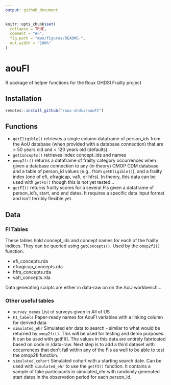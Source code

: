 ```yaml
---
output: github_document
---
```


<!-- README.md is generated from README.Rmd. Please edit that file -->

```r
knitr::opts_chunk$set(
  collapse = TRUE,
  comment = "#>",
  fig.path = "man/figures/README-",
  out.width = "100%"
)
```

# aouFI

<!-- badges: start -->
<!-- badges: end -->

R package of helper functions for the Roux OHDSI Frailty project

## Installation

``` r
remotes::install_github("roux-ohdsi/aouFI")
```

## Functions

- `getEligible()` retrieves a single column dataframe of person_ids from the AoU database (when provided with a database connection) that are > 50 years old and < 120 years old (defaults).
- `getConcepts()` retrieves index concept_ids and names
- `omop2fi()` returns a dataframe of frailty category occurrences when given a database connection to any (in theory) OMOP CDM database and a table of person_id values (e.g., from `getEligible()`), and a frailty index (one of efi, efragicap, vafi, or hfrs). In theory, this data can be used with `getFI()` though this is not yet tested...
- `getFI()` returns frailty scores for a several FIs given a dataframe of person_id's, start, and end dates. It requires a specific data input format and isn't terribly flexible yet.

## Data

### FI Tables

These tables hold concept_ids and concept names for each of the frailty indices. They can be queried
using `getConcepts()`. Used by the `omop2fi()` function.

- efi_concepts.rda
- efragicap_concepts.rda
- hfrs_concepts.rda
- vafi_concepts.rda

Data generating scripts are either in data-raw on on the AoU workbench...

### Other useful tables

- `survey_names` List of surveys given in All of US
- `FI_labels` Paper-ready names for AouFI variables with a linking column for derived data
- `simulated_ehr` Simulated ehr data to search - similar to what would be returned by `omop2fi()`. This will be used for 
testing and demo purposes. It can be used with getFI(). The values in this data are entirely fabricated based on code in /data-raw.
Next step is to add a third dataset with occurrences that don't fall within any of the FIs as well to be able to test the omop2fi function.
- `simulated_cohort` Simulated cohort with a starting search date. Can be used with `simulated_ehr` to use the `getFI()` function. It 
contains a sample of fake participants in simulated_ehr with randomly generated start dates in the observation period for each person_id.

